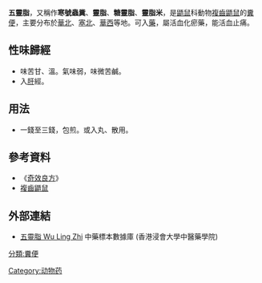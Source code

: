 '''五靈脂'''，又稱作'''寒號蟲糞'''、'''靈脂'''、'''糖靈脂'''、'''靈脂米'''，是[[鼯鼠|鼯鼠]]科動物[[複齒鼯鼠|複齒鼯鼠]]的[[糞便|糞便]]，主要分布於[[華北|華北]]、[[塞北|塞北]]、[[華西|華西]]等地。可入[[中藥|藥]]，屬活血化瘀藥，能活血止痛。

==性味歸經==
*味苦甘、溫。氣味弱，味微苦鹹。
*入[[肝|肝]]經。

==用法==
*一錢至三錢，包煎。或入丸、散用。

==參考資料==
*《[[奇效良方|奇效良方]]》
*[[複齒鼯鼠|複齒鼯鼠]]

==外部連結==
* [http://libproject.hkbu.edu.hk/was40/detail?channelid=44273&searchword=herb_id=D00527 五靈脂 Wu Ling Zhi]{{Wayback|url=http://libproject.hkbu.edu.hk/was40/detail?channelid=44273&searchword=herb_id=D00527 |date=20190221232933 }} 中藥標本數據庫 (香港浸會大學中醫藥學院) {{zh-hant}}{{en}}

[[Category:动物药|Category:动物药]]
[[分類:糞便|分類:糞便]]